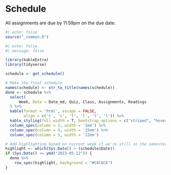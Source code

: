# Schedule

All assignments are due by 11:59pm on the due date.

```r
#| echo: false
source("_common.R")
```

```r
#| echo: false
#| message: false

library(kableExtra)
library(tidyverse)

schedule <- get_schedule()

# Make the final schedule
names(schedule) <- str_to_title(names(schedule))
done <- schedule %>%
  select(
      Week, Date = Date_md, Quiz, Class, Assignments, Readings
  ) %>%
  kable(format = 'html', escape = FALSE,
        align = c('c', 'c', 'l', 'l', 'l', 'l')) %>%
  kable_styling(full_width = T, bootstrap_options = c("striped", "hover")) %>%
  column_spec(column = 2, width = '2em') %>%
  column_spec(column = 4, width = '15em') %>% 
  column_spec(column = 5, width = '12em')

# Add highlighting based on current week if we're still in the semester
highlight <- which(Sys.Date() > (schedule$Date))
if (Sys.Date() <= ymd("2023-05-12")) {
  done %>% 
    row_spec(highlight, background = "#C6C6C6")  
}
```
